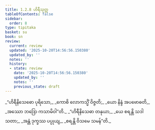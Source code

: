 ```yaml
---
title: 1.2.8 ဟိရီသုတ္တ
tableOfContents: false
sidebar:
  order: 8
type: tipitaka
basket: su
book: sn
review:
  current: review
  updated: '2025-10-20T14:56:56.150380'
  updated_by: ''
  notes: ''
  history:
  - state: review
    date: '2025-10-20T14:56:56.150380'
    updated_by: ''
    notes: ''
    previous_state: draft
---
```



<DynamicBreadcrumb />


<ReviewStatus review={frontmatter.review} showDetails={true} />

<HypothesisAnnotation frontmatter={frontmatter} />

<Division number="18" book="sn" e="ch" v="18" p="282">

<Paragraph number="58" type="verses" book="sn">
_“ဟိရီနိသေဓော ပုရိသော,_  
_ကောစိ လောကသ္မိံ ဝိဇ္ဇတိ;_  
_ယော နိန္ဒံ အပဗောဓတိ,_  
_အဿော ဘဒြော ကသာမိဝါ”တိ._  

</Paragraph>

<Paragraph number="59" type="verses" book="sn">
_“ဟိရီနိသေဓာ တနုယာ,_  
_ယေ စရန္တိ သဒါ သတာ;_  
_အန္တံ ဒုက္ခဿ ပပ္ပုယျ,_  
_စရန္တိ ဝိသမေ သမန်”တိ._
</Paragraph>
</Division>